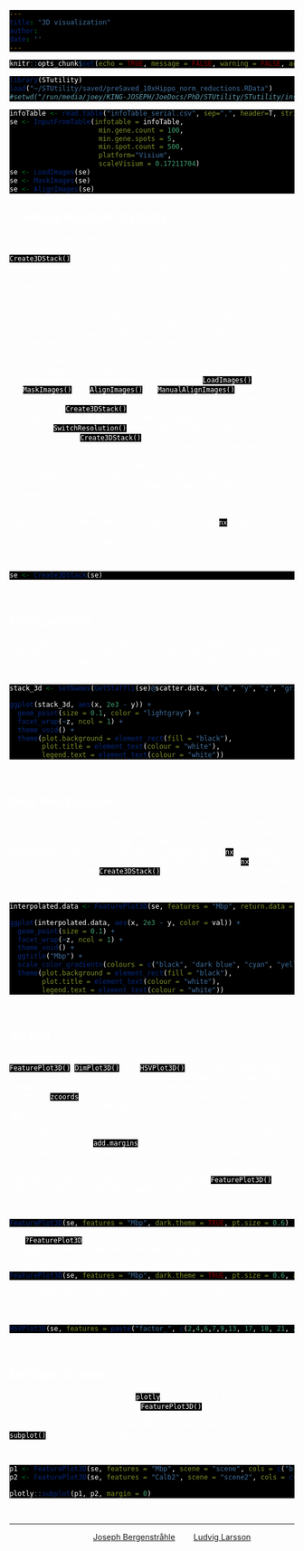 ---
title: "3D visualization"
author:
date: ''
---

<style type="text/css">
div.main-container {
  background-color: #000000 !important;
  max-width: 1400px;
  margin-left: auto;
  margin-right: auto;
}
</style>
<style>
#TOC {
  background: url("https://www.spatialresearch.org/wp-content/uploads/2019/09/str-logo-spatial_research_3@2x.png");
  background-size: contain;
  padding-top: 100px !important;
  background-repeat: no-repeat;
  op: 5%;
  opacity: 0.8;
  width: 500px;
  color: white;
  border-color: #000000 !important;
}
</style>

<style> code, pre{
  background-color: #000000 !important;
  color: white !important;
}
</style>
<style> 
body {
  color: white
}
</style>
<style>
.list-group-item.active, .list-group-item.active:focus, .list-group-item.active:hover {
    background-color: #375a7f;
}
</style>



```{r setup, include=FALSE}
knitr::opts_chunk$set(echo = TRUE, message = FALSE, warning = FALSE, autodep = TRUE)
```

```{r load_lib, warning=FALSE, message=FALSE, results="hide", autodep=TRUE, include=FALSE}
library(STutility)
load("~/STUtility/saved/preSaved_10xHippo_norm_reductions.RData")
#setwd("/run/media/joey/KING-JOSEPH/JoeDocs/PhD/STUtility/STutility/inst/extdata/10xVisium/serial")
```
```{r, eval=FALSE, echo=FALSE}
infoTable <- read.table("infoTable_serial.csv", sep=",", header=T, stringsAsFactors = F)
se <- InputFromTable(infotable = infoTable, 
                      min.gene.count = 100, 
                      min.gene.spots = 5,
                      min.spot.count = 500,
                      platform="Visium",
                      scaleVisium = 0.17211704)
se <- LoadImages(se)
se <- MaskImages(se)
se <- AlignImages(se)
```

## Creating 3D stack of points

STutility currently allows for visualization of features in 3D using a point cloud created from the nuclei detected in aligned HE images using the `Create3DStack()` function. The cell nuclei coordinates are extracted based on color intensity as nuclei are typically darker in color than the surrounding tissue. This is not an exact cell segmentation but it will typically capture the density of nuclei well enough to define various morphological structures. 

Once the nuclei coordinates have been extracted from each aligned section, a z value will be assigned to each section to create a 3D stack. Feature values can be interpolated across the points in the stack and then visualized in 3D by mapping the values to a colorscale. Below are a couple of criteria that has to be fulfilled for the method to work:

  1. The sections have to come from the same tissue type with similar morphology for each section
  2. HE image has to be aligned, i.e. you have to run `LoadImages()`, `MaskImages()` and `AlignImages()` (or `ManualAlignImages()`) first
  3. The images have to be loaded in higher resolution than the default 400 pixels. The `Create3DStack()` will automatically reload the images in higher resolution if the image widths are lower than 400 pixels or you can run `SwitchResolution()` to reload the images in higher resolution before running `Create3DStack()`
  4. The cell segmentation is based on color intensity and might therefore fail if artifacts are present in the HE images. This could for example be classifications, hair, folds, bubbles or dust. Uneven section thickness and staining can also affect the segmentation performance.
  5. It is assumed that the tissue sections have been stained with Hematoxylin and Eosin

Once the stack has been created, a 2D grid will be created that covers the aligned tissue sections with its width determined by the `nx` parameter. This grid will later be used to interpolate feature values over, so that we can assign a value to each point in the point cloud.

<br>
```{r create_3d, eval = FALSE}

se <- Create3DStack(se)

``` 
<br>

## Point patterns

We can plot the stacked coordinates in 2D to see what the point patterns look like. From the plot below you can see that a higher density of points is picked up in areas width darker color, which is typically the case for the tissue edges. 
<br>
```{r dimplot, fig.width = 18, fig.height = 36, out.width = "100%"}

stack_3d <- setNames(GetStaffli(se)@scatter.data, c("x", "y", "z", "grid.cell"))

ggplot(stack_3d, aes(x, 2e3 - y)) +
  geom_point(size = 0.1, color = "lightgray") +
  facet_wrap(~z, ncol = 1) +
  theme_void() +
  theme(plot.background = element_rect(fill = "black"), 
        plot.title = element_text(colour = "white"), 
        legend.text = element_text(colour = "white"))

```
<br>

## Data interpolation

The next step to visualize features is to interpolate values across the point patterns. Since each point is assigned to a grid cell, we can interpolate values across the grid and assign an interpolated values back to the points. Remember that the width of the grid is determined by the `nx` parameter and you can increase the resolution of the interpolation by setting `nx` to a higher value when running the `Create3DStack()` function. Increasing the value of this parameter will improve the "smoothness" of the colormap but will slow down the computation significantly.
<br>
```{r interpolate data, fig.width = 18, fig.height = 36, out.width = "100%"}

interpolated.data <- FeaturePlot3D(se, features = "Mbp", return.data = TRUE)

ggplot(interpolated.data, aes(x, 2e3 - y, color = val)) +
  geom_point(size = 0.1) +
  facet_wrap(~z, ncol = 1) +
  theme_void() +
  ggtitle("Mbp") +
  scale_color_gradientn(colours = c("black", "dark blue", "cyan", "yellow", "red", "dark red")) +
  theme(plot.background = element_rect(fill = "black"), 
        plot.title = element_text(colour = "white"), 
        legend.text = element_text(colour = "white"))

```
<br> 

## 3D plot

To generate 3D plots you can use the visualization functions `FeaturePlot3D()`, `DimPlot3D()`, and `HSVPlot3D()`. Each section will by default be assigned a z coordinate ranging from 1 to N where N is the number of samples. If you wish to change these z coordinates you can use the parameter `zcoords` to map each section to a new value (note that you need to provide as many z coordinates as the number of samples in your Seurat object). 

If you wish to force the sections closer to each other you can add margins to the z axis using the `add.margins` parameter. This will essentially add empty space below and above the 3D stack and therefore push the sections closer.

Now we are ready to plot features in 3D. We'll run the `FeaturePlot3D()` function as above but with return.data = FALSE.

<br>

```{r plt_3d}

FeaturePlot3D(se, features = "Mbp", dark.theme = TRUE, pt.size = 0.6)

```

see `?FeaturePlot3D` for more plotting alternatives, e.g. the z-distance can be changed to more truthfully represent the actual distance between the sections:

```{r plt_3d2}

FeaturePlot3D(se, features = "Mbp", dark.theme = TRUE, pt.size = 0.6, add.margins = 2)

```

Various other features and analysis results can be visualized, e.g. if we previously had performed a factor analysis on the samples, we can e.g. show theses factors simultaneously on the HSV color scale:

```{r plt_3d_HSV}

HSVPlot3D(se, features = paste("factor_", c(2,4,6,7,9,13, 17, 18, 21, 22, 23), sep=""), pt.size = 1, dark.theme = T, add.margins = 1)


```

<br>

## Multiple 3D plots

The 3D plots are drawn using the `plotly` R package and you can specify a layout attribute called scene to the `FeaturePlot3D()` to enable the visualization of multiple 3D plots at the same time. Below we plot the features "Mbp" and "Calb2" in two different scenes and we can then use `subplot()` to visualize them side by side.

<br>

```{r subplot, out.width = "100%"}

p1 <- FeaturePlot3D(se, features = "Mbp", scene = "scene", cols = c("black", "navyblue", "cyan", "white"), dark.theme = TRUE, add.margins = 1)
p2 <- FeaturePlot3D(se, features = "Calb2", scene = "scene2", cols = c("black", "navyblue", "cyan", "white"), dark.theme = TRUE, add.margins = 1)

plotly::subplot(p1, p2, margin = 0)

```


&nbsp;
<hr />
<p style="text-align: center;">A work by <a href="j.bergenstrahle@scilifelab.se">Joseph Bergenstråhle</a> and <a href="ludvig.larsson@scilifelab.se">Ludvig Larsson</a></p>

<!-- Add icon library -->
<link rel="stylesheet" href="https://cdnjs.cloudflare.com/ajax/libs/font-awesome/4.7.0/css/font-awesome.min.css">

<!-- Add font awesome icons -->
<p style="text-align: center;">
    <a href="https://www.spatialresearch.org" class="fa fa-beer"></a>
</p>

&nbsp;

